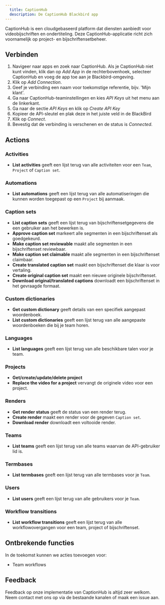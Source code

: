 ```yaml
---
  title: CaptionHub
  description: De CaptionHub Blackbird app
---
```


<LinkCard title="View on Github" target="_blank" href="https://github.com/bb-io/CaptionHub" icon="github" />

CaptionHub is een cloudgebaseerd platform dat diensten aanbiedt voor videobijschriften en ondertiteling. Deze CaptionHub-applicatie richt zich voornamelijk op project- en bijschriftensetbeheer.

## Verbinden

1.  Navigeer naar apps en zoek naar CaptionHub. Als je CaptionHub niet kunt vinden, klik dan op _Add App_ in de rechterbovenhoek, selecteer CaptionHub en voeg de app toe aan je Blackbird-omgeving.
2.  Klik op _Add Connection_.
3.  Geef je verbinding een naam voor toekomstige referentie, bijv. 'Mijn klant'.
4.  Ga naar CaptionHub-teaminstellingen en kies _API Keys_ uit het menu aan de linkerkant.
5.  Ga naar de sectie _API Keys_ en klik op _Create API Key_
6.  Kopieer de API-sleutel en plak deze in het juiste veld in de BlackBird
7.  Klik op _Connect_.
8.  Bevestig dat de verbinding is verschenen en de status is _Connected_.

## Actions

### Activities

- **List activities** geeft een lijst terug van alle activiteiten voor een `Team`, `Project` of `Caption set`.

### Automations

- **List automations** geeft een lijst terug van alle automatiseringen die kunnen worden toegepast op een `Project` bij aanmaak.

### Caption sets

- **List caption sets** geeft een lijst terug van bijschriftensetgegevens die een gebruiker aan het bewerken is.
- **Approve caption set** markeert alle segmenten in een bijschriftenset als goedgekeurd.
- **Make caption set reviewable** maakt alle segmenten in een bijschriftenset reviewbaar.
- **Make caption set claimable** maakt alle segmenten in een bijschriftenset claimbaar.
- **Create translated caption set** maakt een bijschriftenset die klaar is voor vertaling.
- **Create original caption set** maakt een nieuwe originele bijschriftenset.
- **Download original/translated captions** downloadt een bijschriftenset in het gevraagde formaat.

### Custom dictionaries

- **Get custom dictionary** geeft details van een specifiek aangepast woordenboek.
- **List custom dictionaries** geeft een lijst terug van alle aangepaste woordenboeken die bij je team horen.

### Languages

- **List languages** geeft een lijst terug van alle beschikbare talen voor je team.

### Projects

- **Get/create/update/delete project**
- **Replace the video for a project** vervangt de originele video voor een project.

### Renders

- **Get render status** geeft de status van een render terug.
- **Create render** maakt een render voor de gegeven `Caption set`.
- **Download render** downloadt een voltooide render.

### Teams

- **List teams** geeft een lijst terug van alle teams waarvan de API-gebruiker lid is.

### Termbases

- **List termbases** geeft een lijst terug van alle termbases voor je `Team`.

### Users

- **List users** geeft een lijst terug van alle gebruikers voor je `Team`.

### Workflow transitions

- **List workflow transitions** geeft een lijst terug van alle workflowovergangen voor een team, project of bijschriftenset.

## Ontbrekende functies

In de toekomst kunnen we acties toevoegen voor:

- Team workflows

## Feedback

Feedback op onze implementatie van CaptionHub is altijd zeer welkom. Neem contact met ons op via de bestaande kanalen of maak een issue aan.